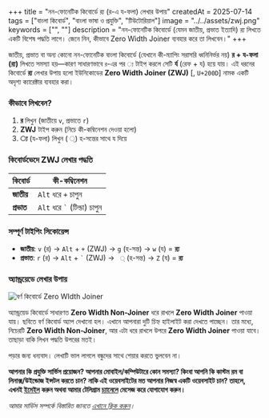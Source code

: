 +++
title = "নন-ফোনেটিক কিবোর্ডে র‍্য (র-এ য-ফলা) লেখার উপায়"
createdAt = 2025-07-14
tags = ["বাংলা কিবোর্ড", "বাংলা ভাষা ও প্রযুক্তি", "টিউটোরিয়াল"]
image = "../../assets/zwj.png"
keywords = ["", ""]
description = "নন-ফোনেটিক কিবোর্ডে (যেমন জাতীয়, প্রভাত ইত্যাদি) র‍্য লিখতে একটি বিশেষ পদ্ধতি লাগে। জেনে নিন, কীভাবে Zero Width Joiner ব্যবহার করে তা লিখবেন।"
+++

জাতীয়, প্রভাত বা অন্য কোনো নন-ফোনেটিক বাংলা কিবোর্ডে (যেখানে কী-ম্যাপিং সরাসরি ধ্বনিনির্ভর নয়) **র + য-ফলা (র‍্য)** লিখতে সমস্যা হয়—কারণ সাধারণভাবে `র`-এর পর `্য` টাইপ করলে সেটি **র্য** (রেফ + য) হয়ে যায়। এই ধরনের কিবোর্ডে **র‍্য** লেখার উপায় হলো ইউনিকোডের **Zero Width Joiner (ZWJ)** [`‍`, `U+200D`] নামক একটি অদৃশ্য ক্যারেক্টার ব্যবহার করা।

### কীভাবে লিখবেন?

1. **র** লিখুন (জাতীয়ে `v`, প্রভাতে `r`)
2. **ZWJ** টাইপ করুন (নিচে কী-কম্বিনেশন দেওয়া হলো)
3. **্য** (য-ফলা) লিখুন ( ্) হ-সন্তের সাথে য দিয়ে

### কিবোর্ডভেদে ZWJ লেখার পদ্ধতি

| কিবোর্ড    | কী-কম্বিনেশন                            |
| ---------- | --------------------------------------- |
| **জাতীয়**  | `Alt` ধরে `+` চাপুন                     |
| **প্রভাত** | `Alt` ধরে <code>`</code> (টিল্ডা) চাপুন |

### সম্পূর্ণ টাইপিং সিকোয়েন্স

- **জাতীয়**: `v` (র) → `Alt` + `+` (ZWJ) → `g` (হ-সন্ত) → `w` (য) = **র‍্য**
- **প্রভাত**: `r` (র) → `Alt` + <code>\`</code> (ZWJ) → ` ্` (হ-সন্ত) → `Z` (য) = **র‍্য**

### অ্যান্ড্রয়েডে লেখার উপায়

<Image alt="বর্ণ কিবোর্ডে Zero WIdth Joiner" src={bzwj} class="screenshot" />


অ্যান্ড্রয়েড কিবোর্ডে সাধারণত **Zero Width Non-Joiner** ধরে রাখলে **Zero Width Joiner** পাওয়া যায়। ছবিতে বর্ণ কিবোর্ড অ্যাপ দেখানো হল। এখানে আপনারা দুটি চিহ্ন হাইলাইট করা দেখতে পাচ্ছেন। তার মধ্যে, নিচেরটি **Zero Width Non-Joiner**, আর এটা ধরে রাখলে উপরে **Zero Width Joiner** পাওয়া যাবে। তাছাড়া বাকি লিখন পদ্ধতি উপরের মতই।

পড়ার জন্য ধন্যবাদ। লেখাটি ভাল লাগলে বন্ধুদের সাথে শেয়ার করতে ভুলবেন না।

**আপনার কি প্রযুক্তি সার্ভিস প্রয়োজন? আপনার মোবাইল/কম্পিউটারে কোন সমস্যা? কিংবা আপনি কি কাস্টম রম বা লিনাক্স/উইন্ডোজ ইন্সটল করতে চান? নাকি এই ওয়েবসাইটের মত আপনার নিজস্ব একটি ওয়েবসাইট চান? তাহলে, এখনই [ইমেইল](mailto:khalidershell.duarg@slmail.me) করুন অথবা আমার টেলিগ্রাম [চ্যানেলে](https://t.me/khalidershell) মেসেজ করে যোগাযোগ করুন।**

_আমার সার্ভিস সম্পর্কে বিস্তারিত জানতে [এখানে ক্লিক করুন](https://blog.khalidrafi.me/bn/services)।_
